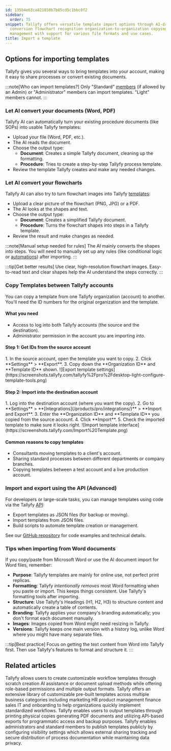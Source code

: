 ```yaml
---
id: 135b4e63ca821850b7b85cd5c1bbc0f2
sidebar:
  order: 75
snippet: Tallyfy offers versatile template import options through AI-driven document
  conversion flowchart recognition organization-to-organization copying and API-based
  management with support for various file formats and use cases.
title: Import a template
---
```



## Options for importing templates

Tallyfy gives you several ways to bring templates into your account, making it easy to share processes or convert existing documents.

:::note[Who can import templates?]
Only "Standard" [members](/products/pro/documenting/members/) (if allowed by an Admin) or "Administrator" members can import templates. "Light" members cannot.
:::

### Let AI convert your documents (Word, PDF)

Tallyfy AI can automatically turn your existing procedure documents (like SOPs) into usable Tallyfy templates:

- Upload your file (Word, PDF, etc.).
- The AI reads the document.
- Choose the output type:
  - **Document**: Creates a simple Tallyfy document, cleaning up the formatting.
  - **Procedure**: Tries to create a step-by-step Tallyfy process template.
- Review the template Tallyfy creates and make any needed changes.

### Let AI convert your flowcharts

Tallyfy AI can also try to turn flowchart images into Tallyfy [templates](/products/pro/documenting/templates/):

- Upload a clear picture of the flowchart (PNG, JPG) or a PDF.
- The AI looks at the shapes and text.
- Choose the output type:
  - **Document**: Creates a simplified Tallyfy document.
  - **Procedure**: Turns the flowchart shapes into steps in a Tallyfy template.
- Review the result and make changes as needed.

:::note[Manual setup needed for rules]
The AI mainly converts the shapes into steps. You will need to manually set up any rules (like conditional logic or [automations](/products/pro/documenting/templates/automations/)) after importing.
:::

:::tip[Get better results]
Use clear, high-resolution flowchart images. Easy-to-read text and clear shapes help the AI understand the steps correctly.
:::

### Copy Templates between Tallyfy accounts

You can copy a template from one Tallyfy organization (account) to another. You'll need the ID numbers for the original organization and the template.

#### What you need
- Access to log into both Tallyfy accounts (the source and the destination).
- Administrator permission in the account you are importing *into*.

#### Step 1: Get IDs from the source account
<Steps>
1. In the source account, open the template you want to copy.
2. Click **Settings** > **Export**.
3. Copy down the **Organization ID** and **Template ID** shown.
   ![Export template settings](https://screenshots.tallyfy.com/tallyfy%2Fpro%2Fdesktop-light-configure-template-tools.png)
</Steps>

#### Step 2: Import into the destination account
<Steps>
1. Log into the destination account (where you want the copy).
2. Go to **Settings** > **[Integrations](/products/pro/integrations/)** > **Import and Export**.
3. Enter the **Organization ID** and **Template ID** you copied from the source account.
4. Click **Import**.
5. Check the imported template to make sure it looks right.
   ![Import template interface](https://screenshots.tallyfy.com/Import%20Template.png)
</Steps>

#### Common reasons to copy templates
- Consultants moving templates to a client's account.
- Sharing standard processes between different departments or company branches.
- Copying templates between a test account and a live production account.

### Import and export using the API (Advanced)

For developers or large-scale tasks, you can manage templates using code via the Tallyfy [API](/products/pro/integrations/open-api/):

- Export templates as JSON files (for backup or moving).
- Import templates from JSON files.
- Build scripts to automate template creation or management.

See our [GitHub repository](https://github.com/tallyfy/api-support/) for code examples and technical details.

### Tips when importing from Word documents

If you copy/paste from Microsoft Word or use the AI document import for Word files, remember:

- **Purpose**: Tallyfy templates are mainly for online use, not perfect print replicas.
- **Formatting**: Tallyfy *intentionally removes* most Word formatting when you paste or import. This keeps things consistent. Use Tallyfy's formatting tools after importing.
- **Structure**: Use Tallyfy's Headings (H1, H2, H3) to structure content and automatically create a table of contents.
- **Branding**: Tallyfy applies your company's branding automatically; you don't format each document manually.
- **Images**: Images copied from Word might need resizing in Tallyfy.
- **Versions**: Tallyfy keeps one main version with a history log, unlike Word where you might have many separate files.

:::tip[Best practice]
Focus on getting the text content from Word into Tallyfy first. Then use Tallyfy's features to format and structure it.
:::


## Related articles
<CardGrid>
<LinkTitleCard header="<b>Templates > Create a template</b>" href="/products/pro/documenting/templates/create-template/" > Tallyfy allows users to create customizable workflow templates through scratch creation AI assistance or document upload methods while offering role-based permissions and multiple output formats. </LinkTitleCard>
<LinkTitleCard header="<b>Templates > Sample templates</b>" href="/products/pro/documenting/templates/how-can-i-access-tallyfys-sample-templates/" > Tallyfy offers an extensive library of customizable pre-built templates across multiple business categories including marketing HR product management finance sales IT and onboarding to help organizations quickly implement standardized workflows. </LinkTitleCard>
<LinkTitleCard header="<b>Templates > Print, download, and export Tallyfy templates</b>" href="/products/pro/documenting/templates/print-download-export-templates/" > Tallyfy enables users to output templates through printing physical copies generating PDF documents and utilizing API-based exports for programmatic access and backup purposes. </LinkTitleCard>
<LinkTitleCard header="<b>Templates > Publish a template</b>" href="/products/pro/documenting/templates/how-to-make-my-tallyfy-template-public/" > Tallyfy enables administrators and standard members to publish templates publicly by configuring visibility settings which allows external sharing tracking and secure distribution of process documentation while maintaining data privacy. </LinkTitleCard>
</CardGrid>